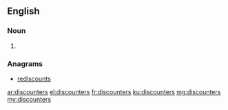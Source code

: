 ==English==

===Noun===
{{head|en|noun plural form}}

# {{plural of|discounter|lang=en}}

===Anagrams===
* [[rediscounts#English|rediscounts]]

[[ar:discounters]]
[[el:discounters]]
[[fr:discounters]]
[[ku:discounters]]
[[mg:discounters]]
[[my:discounters]]